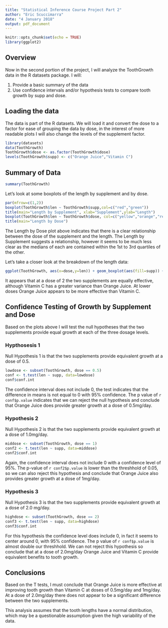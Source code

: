 ```yaml
---
title: "Statistical Inference Course Project Part 2"
author: "Eric Scuccimarra"
date: "4 January 2018"
output: pdf_document
---
```


```r
knitr::opts_chunk$set(echo = TRUE)
library(ggplot2)
```

## Overview

Now in the second portion of the project, I will analyze the ToothGrowth data in the R datasets package. I will:

1. Provide a basic summary of the data
2. Use confidence intervals and/or hypothesis tests to compare tooth growth by supp and dose.

## Loading the data

The data is part of the R datasets. We will load it and convert the dose to a factor for ease of grouping the data by dose, in the interest of more readable plots I will also change the levels of the supplement factor.

```r
library(datasets)
data(ToothGrowth)
ToothGrowth$dose <- as.factor(ToothGrowth$dose)
levels(ToothGrowth$supp) <- c("Orange Juice","Vitamin C")
```

## Summary of Data
```r
summary(ToothGrowth)
```



Let's look at some boxplots of the length by supplement and by dose.

```r
par(mfrow=c(1,2))
boxplot(ToothGrowth$len ~ ToothGrowth$supp,col=c("red","green"))
title(main="Length by Supplement", xlab="Supplement",ylab="Length")
boxplot(ToothGrowth$len ~ ToothGrowth$dose, col=c("yellow","orange","red"),xlab="Dose",ylab="Length")
title(main="Length by Dose")
```

The Length by Dose plot above indicates that there is a clear relationship between the dose of the supplement and the length. The Length by Supplement suggests a relationship, however it seems to be much less clear as the medians of each are contained within the 1st to 3rd quartiles of the other.

Let's take a closer look at the breakdown of the length data:
```r
ggplot(ToothGrowth, aes(x=dose,y=len)) + geom_boxplot(aes(fill=supp)) + labs(title="Length by Dose, by supplement",x="Dose",y="Length")

```

It appears that at a dose of 2 the two supplements are equally effective, although Vitamin C has a greater variance than Orange Juice. At lower doses Orange Juice appears to be more effective than Vitamin C. 

## Confidence Testing of Growth by Supplement and Dose

Based on the plots above I will test the null hypotheses that the two supplements provide equal growth at each of the three dosage levels.

### Hypthosesis 1

Null Hypothesis 1 is that the two supplements provide equivalent growth at a dose of 0.5. 

```r
lowdose <- subset(ToothGrowth, dose == 0.5)
conf <- t.test(len ~ supp, data=lowdose)
conf$conf.int
```

The confidence interval does not include 0, the test indicates that the difference in means is not equal to 0 with 95% confidence. The p value of `r conf$p.value` indicates that we can reject the null hypothesis and conclude that Orange Juice does provide greater growth at a dose of 0.5mg/day.

### Hypothesis 2

Null Hypothesis 2 is that the two supplements provide equivalent growth at a dose of 1.0mg/day.

```r
middose <- subset(ToothGrowth, dose == 1)
conf2 <- t.test(len ~ supp, data=middose)
conf2$conf.int
```

Again, the confidence interval does not include 0 with a confidence level of 95%. The p-value of `r conf2$p.value` is lower than the threshhold of 0.05, so we can also reject this hypothesis and conclude that Orange Juice also provides greater growth at a dose of 1mg/day.

### Hypothesis 3

Null Hypothesis 3 is that the two supplements provide equivalent growth at a dose of 2.0 mg/day.

```r
highdose <- subset(ToothGrowth, dose == 2)
conf3 <- t.test(len ~ supp, data=highdose)
conf3$conf.int
```

For this hypothesis the confidence level does include 0, in fact it seems to center around 0, with 95% confidence. The p value of `r conf$p.value` is almost double our threshhold. We can not reject this hypothesis so conclude that at a dose of 2.0mg/day Orange Juice and Vitamin C provide equivalent benefits to tooth growth.

## Conclusions

Based on the T tests, I must conclude that Orange Juice is more effective at improving tooth growth than Vitamin C at doses of 0.5mg/day and 1mg/day. At a dose of 2.0mg/day there does not appear to be a significant difference between the two supplements.

This analysis assumes that the tooth lengths have a normal distribution, which may be a questionable assumption given the high variability of the data.

